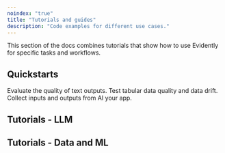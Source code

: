 ```yaml
---
noindex: "true"
title: "Tutorials and guides"
description: "Code examples for different use cases."
---
```


This section of the docs combines tutorials that show how to use Evidently for specific tasks and workflows.

## Quickstarts

<CardGroup cols={3}>
  <Card title="LLM quickstart" icon="comment-text" href="/quickstart_llm">
    Evaluate the quality of text outputs.
  </Card>

  <Card title="ML quickstart" icon="table" href="/quickstart_ml">
    Test tabular data quality and data drift.
  </Card>

  <Card title="Tracing quickstart" icon="bars-staggered" href="/quickstart_tracing">
    Collect inputs and outputs from AI your app.
  </Card>
</CardGroup>

## Tutorials - LLM



## Tutorials - Data and ML